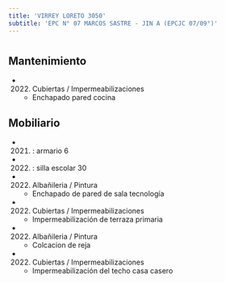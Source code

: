 ```yaml
---
title: 'VIRREY LORETO 3050'
subtitle: 'EPC N° 07 MARCOS SASTRE - JIN A (EPCJC 07/09°)'
---
```


#


## Mantenimiento

*  (2022) Cubiertas / Impermeabilizaciones 
    + Enchapado pared cocina


## Mobiliario

*  (2021) : armario 6 

*  (2022) : silla escolar 30 




*  (2022) Albañileria / Pintura 
    + Enchapado de pared de sala tecnología

*  (2022) Cubiertas / Impermeabilizaciones 
    + Impermeabilización de terraza  primaria

*  (2022) Albañileria / Pintura 
    + Colcacion de reja

*  (2022) Cubiertas / Impermeabilizaciones 
    + Impermeabilización del techo casa casero



